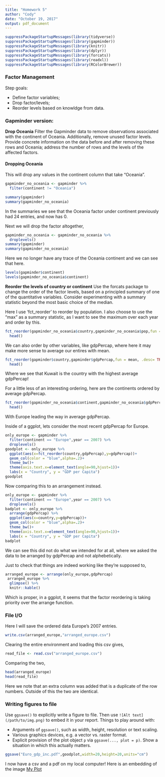 ```yaml
---
title: "Homework 5"
author: "Cody"
date: "October 19, 2017"
output: pdf_document
---
```


```r
suppressPackageStartupMessages(library(tidyverse))
suppressPackageStartupMessages(library(gapminder))
suppressPackageStartupMessages(library(knitr))
suppressPackageStartupMessages(library(dplyr))
suppressPackageStartupMessages(library(forcats))
suppressPackageStartupMessages(library(readxl))
suppressPackageStartupMessages(library(RColorBrewer))
```


### Factor Management

Step goals:

* Define factor variables;
* Drop factor/levels;
* Reorder levels based on knowldge from data.

### Gapminder version:

**Drop Oceania** Filter the Gapminder data to remove observations associated with the continent of Oceania. Additionally, remove unused factor levels. Provide concrete information on the data before and after removing these rows and Oceania; address the number of rows and the levels of the affected factors.

#### Dropping Oceania

This will drop any values in the continent column that take "Oceania".
```r
gapminder_no_oceania <- gapminder %>% 
  filter(continent != "Oceania")

summary(gapminder)
summary(gapminder_no_oceania)

```
In the summaries we see that the Oceania factor under continent previously had 24 entries, and now has 0.

Next we will drop the factor altogether,
```r
gapminder_no_oceania <- gapminder_no_oceania %>% 
  droplevels()
summary(gapminder)
summary(gapminder_no_oceania)
```
Here we no longer have any trace of the Oceania continent and we can see that here.
```r
levels(gapminder$continent)
levels(gapminder_no_oceania$continent)
```


**Reorder the levels of country or continent** Use the forcats package to change the order of the factor levels, based on a principled summary of one of the quantitative variables. Consider experimenting with a summary statistic beyond the most basic choice of the median.
 
Here I use 'fct_reorder' to reorder by population. I also choose to use the "max" as a summary statistic, as I want to see the maximum over each year and order by this.
```r
fct_reorder(gapminder_no_oceania$country,gapminder_no_oceania$pop,fun = max, .desc = TRUE) %>% levels() %>% 
  head()
```


We can also order by other variables, like gdpPercap, where here it may make more sense to average our entires with mean.
```r
fct_reorder(gapminder$country,gapminder$gdpPercap,fun = mean, .desc= TRUE) %>% levels() %>% 
  head()
```
Where we see that Kuwait is the country with the highest average gdpPercap!

For a little less of an interesting ordering, here are the continents ordered by average gdpPercap.
```r
fct_reorder(gapminder_no_oceania$continent,gapminder_no_oceania$gdpPercap,fun = mean, .desc = TRUE) %>% levels() %>% 
  head()
```
With Europe leading the way in average gdpPercap.

Inside of a ggplot, lets consider the most recent gdpPercap for Europe.

```r
only_europe <- gapminder %>% 
  filter(continent == "Europe",year == 2007) %>% 
  droplevels()
goodplot <- only_europe %>% 
  ggplot(aes(x=fct_reorder(country,gdpPercap),y=gdpPercap))+
  geom_col(color = "blue",alpha=.2)+
  theme_bw()+
  theme(axis.text.x=element_text(angle=90,hjust=1))+
  labs(x = "Country", y = "GDP per Capita")
goodplot
```
Now comparing this to an arrangement instead.
```r
only_europe <- gapminder %>% 
  filter(continent == "Europe",year == 2007) %>% 
  droplevels()
badplot <- only_europe %>% 
  arrange(gdpPercap) %>% 
  ggplot(aes(x=country,y=gdpPercap))+
  geom_col(color = "blue",alpha=.2)+
  theme_bw()+
  theme(axis.text.x=element_text(angle=90,hjust=1))+
  labs(x = "Country", y = "GDP per Capita")
badplot
```
We can see this did not do what we intended for at all, where we asked the data to be arranged by gdpPercap and not alphebetically. 

Just to check that things are indeed working like they're supposed to,
```r
arranged_europe <- arrange(only_europe,gdpPercap)
 arranged_europe %>% 
  glimpse() %>% 
  knitr::kable()
```

Which is proper, in a ggplot, it seems that the factor reordering is taking priority over the arrange function.

### File I/O

Here I will save the ordered data Europe's 2007 entries.
```r
write.csv(arranged_europe,"arranged_europe.csv")
```

Clearing the entire environment and loading this csv gives,
```r
read_file <- read.csv("arranged_europe.csv")
```

Comparing the two,
```r
head(arranged_europe)
head(read_file)
```
Here we note that an extra column was added that is a duplicate of the row numbers. Outside of this the two are identical.



### Writing figures to file

Use `ggsave()` to explicitly write a figure to file. Then use `![Alt text](/path/to/img.png)` to embed it in your report. Things to play around with:

  * Arguments of `ggsave()`, such as width, height, resolution or text scaling.
  * Various graphics devices, e.g. a vector vs. raster format.
  * Explicit provision of the plot object `p` via `ggsave(..., plot = p)`. Show a situation in which this actually matters.
  
  
```r
ggsave("Euro_gdp_inc.pdf",goodplot,width=20,height=20,units="cm")
```

I now have a csv and a pdf on my local computer! Here is an embedding of the image
[My Plot](C:/Users/codyg/Desktop/Stat 545/STAT545-hw-griffith-cody/HW05/Euro_gdp_inc.pdf)
